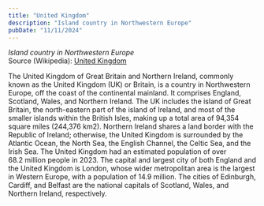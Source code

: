 ```yaml
---
title: "United Kingdom"
description: "Island country in Northwestern Europe"
pubDate: "11/11/2024"
---
```


*Island country in Northwestern Europe*  
Source (Wikipedia): [United Kingdom][1]

The United Kingdom of Great Britain and Northern Ireland, commonly known as the United Kingdom (UK) or Britain, is a country in Northwestern Europe, off the coast of the continental mainland. It comprises England, Scotland, Wales, and Northern Ireland. The UK includes the island of Great Britain, the north-eastern part of the island of Ireland, and most of the smaller islands within the British Isles, making up a total area of 94,354 square miles (244,376 km2). Northern Ireland shares a land border with the Republic of Ireland; otherwise, the United Kingdom is surrounded by the Atlantic Ocean, the North Sea, the English Channel, the Celtic Sea, and the Irish Sea. The United Kingdom had an estimated population of over 68.2 million people in 2023. The capital and largest city of both England and the United Kingdom is London, whose wider metropolitan area is the largest in Western Europe, with a population of 14.9 million. The cities of Edinburgh, Cardiff, and Belfast are the national capitals of Scotland, Wales, and Northern Ireland, respectively.

[1]: https://en.wikipedia.org/wiki/United_Kingdom
